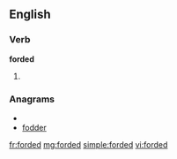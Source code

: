 ==English==

===Verb===
'''forded'''

# {{past of|[[ford]]}}

===Anagrams===
* {{alphagram|ddefor}}
* [[fodder#English|fodder]]

[[fr:forded]]
[[mg:forded]]
[[simple:forded]]
[[vi:forded]]